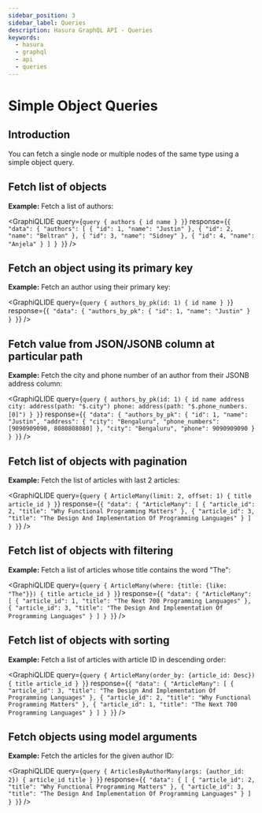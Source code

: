 ```yaml
---
sidebar_position: 3
sidebar_label: Queries
description: Hasura GraphQL API - Queries
keywords:
  - hasura
  - graphql
  - api
  - queries
---
```



# Simple Object Queries

## Introduction

You can fetch a single node or multiple nodes of the same type using a simple object query.

## Fetch list of objects

**Example:** Fetch a list of authors:

<GraphiQLIDE
  query={`query {
  authors {
    id
    name
  }
}`}
  response={`{
  "data": {
    "authors": [
      {
        "id": 1,
        "name": "Justin"
      },
      {
        "id": 2,
        "name": "Beltran"
      },
      {
        "id": 3,
        "name": "Sidney"
      },
      {
        "id": 4,
        "name": "Anjela"
      }
    ]
  }
}`}
/>

## Fetch an object using its primary key

**Example:** Fetch an author using their primary key:

<GraphiQLIDE
  query={`query {
  authors_by_pk(id: 1) {
    id
    name
  }
}`}
  response={`{
  "data": {
    "authors_by_pk": {
      "id": 1,
      "name": "Justin"
    }
  }
}`}
/>

## Fetch value from JSON/JSONB column at particular path

**Example:** Fetch the city and phone number of an author from their JSONB address column:

<GraphiQLIDE
  query={`query {
  authors_by_pk(id: 1) {
    id
    name
    address
    city: address(path: "$.city")
    phone: address(path: "$.phone_numbers.[0]")
  }
}`}
  response={`{
  "data": {
    "authors_by_pk": {
      "id": 1,
      "name": "Justin",
      "address": {
        "city": "Bengaluru",
        "phone_numbers": [9090909090, 8080808080]
      },
      "city": "Bengaluru",
      "phone": 9090909090
    }
  }
}`}
/>

## Fetch list of objects with pagination

**Example:** Fetch the list of articles with last 2 articles:

<GraphiQLIDE
  query={`query {
  ArticleMany(limit: 2, offset: 1) {
    title
    article_id
    }
}`}
  response={`{
  "data": {
    "ArticleMany": [
      {
        "article_id": 2,
        "title": "Why Functional Programming Matters"
      },
      {
        "article_id": 3,
        "title": "The Design And Implementation Of Programming Languages"
      }
    ]
  }
}`}
/>

## Fetch list of objects with filtering

**Example:** Fetch a list of articles whose title contains the word "The":

<GraphiQLIDE
  query={`query {
  ArticleMany(where: {title: {like: "The"}}) {
    title
    article_id
  }
}`}
  response={`{
  "data": {
    "ArticleMany": [
      {
        "article_id": 1,
        "title": "The Next 700 Programming Languages"
      },
      {
        "article_id": 3,
        "title": "The Design And Implementation Of Programming Languages"
      }
    ]
  }
}`}
/>

## Fetch list of objects with sorting

**Example:** Fetch a list of articles with article ID in descending order:

<GraphiQLIDE
  query={`query {
  ArticleMany(order_by: {article_id: Desc}) {
    title
    article_id
  }
}`}
  response={`{
  "data": {
    "ArticleMany": [
      {
        "article_id": 3,
        "title": "The Design And Implementation Of Programming Languages"
      },
      {
        "article_id": 2,
        "title": "Why Functional Programming Matters"
      },
      {
        "article_id": 1,
        "title": "The Next 700 Programming Languages"
      }
    ]
  }
}`}
/>

## Fetch objects using model arguments

**Example:** Fetch the articles for the given author ID:

<GraphiQLIDE
  query={`query {
  ArticlesByAuthorMany(args: {author_id: 2}) {
      article_id
      title
    }
}`}
  response={`{
  "data": {
    [
      {
        "article_id": 2,
        "title": "Why Functional Programming Matters"
      },
      {
        "article_id": 3,
        "title": "The Design And Implementation Of Programming Languages"
      }
    ]
  }
}`}
/>